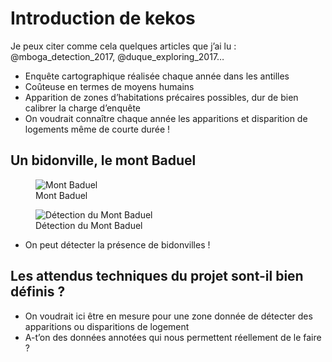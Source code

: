 # Introduction de kekos

Je peux citer comme cela quelques articles que j'ai lu : @mboga_detection_2017, @duque_exploring_2017...


- Enquête cartographique réalisée chaque année dans les antilles
- Coûteuse en termes de moyens humains
- Apparition de zones d'habitations précaires possibles, dur de bien calibrer la charge d'enquête
- On voudrait connaître chaque année les apparitions et disparition de logements même de courte durée !


## Un bidonville, le mont Baduel
![Mont Baduel](figures/MontBaduel_2.png){#fig-mont-baduel}

![Détection du Mont Baduel](figures/Detection_mont_baduel.png){#fig-detec-mont-baduel}

- On peut détecter la présence de bidonvilles !

## Les attendus techniques du projet sont-il bien définis ?

- On voudrait ici être en mesure pour une zone donnée de détecter des apparitions ou disparitions de logement
- A-t'on des données annotées qui nous permettent réellement de le faire ?
